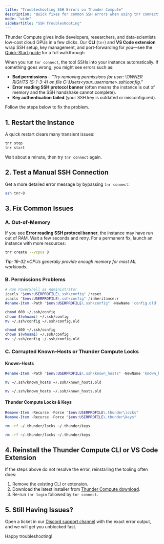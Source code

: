 ```yaml
---
title: "Troubleshooting SSH Errors on Thunder Compute"
description: "Quick fixes for common SSH errors when using tnr connect"
mode: "wide"
sidebarTitle: "SSH Troubleshooting"
---
```


Thunder Compute gives indie developers, researchers, and data-scientists low-cost cloud GPUs in a few clicks. Our **CLI** (`tnr`) and **VS Code extension** wrap SSH setup, key management, and port-forwarding for you—see the [Quick-Start guide](https://thundercompute.com/docs/docs/quickstart) for a full walkthrough.

When you run `tnr connect`, the tool SSHs into your instance automatically. If something goes wrong, you might see errors such as:

- **Bad permissions** – _“Try removing permissions for user: \\OWNER RIGHTS (S-1-3-4) on file C:\\Users\<your_username\>.ssh\\config.”_
- **Error reading SSH protocol banner** (often means the instance is out of memory and the SSH handshake cannot complete).
- **Key authentication failed** (your SSH key is outdated or misconfigured).

Follow the steps below to fix the problem.

## 1. Restart the Instance

A quick restart clears many transient issues:

```bash
tnr stop
tnr start
```

Wait about a minute, then try `tnr connect` again.

## 2. Test a Manual SSH Connection

Get a more detailed error message by bypassing `tnr connect`:

```bash
ssh tnr-0
```

## 3. Fix Common Issues

### A. Out-of-Memory

If you see **Error reading SSH protocol banner**, the instance may have run out of RAM. Wait a few seconds and retry. For a permanent fix, launch an instance with more resources:

```bash
tnr create --vcpus 8
```

_Tip: 16–32 vCPUs generally provide enough memory for most ML workloads._

### B. Permissions Problems

<CodeGroup>

```powershell [Windows]
# Run PowerShell as Administrator
icacls "$env:USERPROFILE\.ssh\config" /reset
icacls "$env:USERPROFILE\.ssh\config" /inheritance:r
Rename-Item -Path "$env:USERPROFILE\.ssh\config" -NewName 'config.old'
```


```bash [macOS]
chmod 600 ~/.ssh/config
chown $(whoami) ~/.ssh/config
mv ~/.ssh/config ~/.ssh/config.old
```


```bash [Linux/WSL]
chmod 600 ~/.ssh/config
chown $(whoami) ~/.ssh/config
mv ~/.ssh/config ~/.ssh/config.old
```

</CodeGroup>

### C. Corrupted Known-Hosts or Thunder Compute Locks

#### Known-Hosts

<CodeGroup>

```powershell [Windows]
Rename-Item -Path "$env:USERPROFILE\.ssh\known_hosts" -NewName 'known_hosts.old'
```


```bash [macOS]
mv ~/.ssh/known_hosts ~/.ssh/known_hosts.old
```


```bash [Linux/WSL]
mv ~/.ssh/known_hosts ~/.ssh/known_hosts.old
```

</CodeGroup>

#### Thunder Compute Locks & Keys

<CodeGroup>

```powershell [Windows]
Remove-Item -Recurse -Force "$env:USERPROFILE\.thunder\locks"
Remove-Item -Recurse -Force "$env:USERPROFILE\.thunder\keys"
```


```bash [macOS]
rm -rf ~/.thunder/locks ~/.thunder/keys
```


```bash [Linux/WSL]
rm -rf ~/.thunder/locks ~/.thunder/keys
```

</CodeGroup>

## 4. Reinstall the Thunder Compute CLI or VS Code Extension

If the steps above do not resolve the error, reinstalling the tooling often does:

1. Remove the existing CLI or extension.
2. Download the latest installer from [Thunder Compute download](https://console.thundercompute.com/?download).
3. Re-run `tnr login` followed by `tnr connect`.

## 5. Still Having Issues?

Open a ticket in our [Discord support channel](https://discord.gg/thundercompute) with the exact error output, and we will get you unblocked fast.

Happy troubleshooting\!